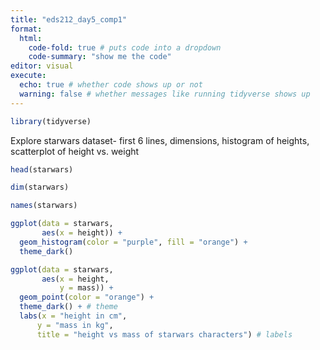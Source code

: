 ```yaml
---
title: "eds212_day5_comp1"
format: 
  html: 
    code-fold: true # puts code into a dropdown
    code-summary: "show me the code"
editor: visual
execute: 
  echo: true # whether code shows up or not
  warning: false # whether messages like running tidyverse shows up
---
```


```r
library(tidyverse)
```

Explore starwars dataset- first 6 lines, dimensions, histogram of heights, scatterplot of height vs. weight

```r
head(starwars)

dim(starwars)

names(starwars)
```

```r
ggplot(data = starwars, 
       aes(x = height)) +
  geom_histogram(color = "purple", fill = "orange") +
  theme_dark()
```

```r
ggplot(data = starwars,
       aes(x = height,
           y = mass)) +
  geom_point(color = "orange") +
  theme_dark() + # theme
  labs(x = "height in cm",
      y = "mass in kg",
      title = "height vs mass of starwars characters") # labels
```

